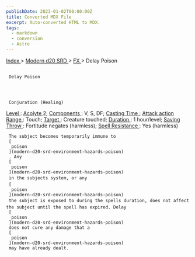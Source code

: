 ```yaml
---
publishDate: 2023-01-02T00:00:00Z
title: Converted MDX File
excerpt: Auto-converted HTML to MDX.
tags:
  - markdown
  - conversion
  - Astro
---
```


[
Index
](-index) >
[
Modern d20 SRD
](modern-d20-srd-index) >
[
FX
](modern-d20-srd-fx-index) > Delay Poison

##

     Delay Poison




     Conjuration (Healing)

[
Level
](modern-d20-srd-fx-level)
:
[
Acolyte
](modern-d20-srd-classes-advanced-acolyte)
2;
[
Components
](modern-d20-srd-fx-components)
: V, S, DF;
[
Casting Time
](modern-d20-srd-fx-casting-time)
;
[
Attack action
](modern-d20-srd-combat-attack-actions)
[
Range
](modern-d20-srd-fx-range)
: Touch;
[
Target
](modern-d20-srd-fx-target)
: Creature touched;
[
Duration
](modern-d20-srd-fx-duration)
: 1 hour/level;
[
Saving Throw
](modern-d20-srd-basics-saving-throws)
: Fortitude negates (harmless);
[
Spell Resistance
](modern-d20-srd-special-abilities-spell-resistance)
: Yes (harmless)

     The subject becomes temporarily immune to
     [
      poison
     ](modern-d20-srd-environment-hazards-poison)
     . Any
     [
      poison
     ](modern-d20-srd-environment-hazards-poison)
     in the subjects system, or any
     [
      poison
     ](modern-d20-srd-environment-hazards-poison)
     the subject is exposed to during the spells duration, does not affect the subject until the spell has expired. Delay
     [
      poison
     ](modern-d20-srd-environment-hazards-poison)
     does not cure any damage that a
     [
      poison
     ](modern-d20-srd-environment-hazards-poison)
     may have already dealt.
